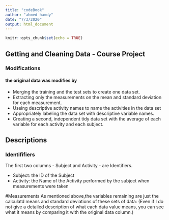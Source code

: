 ```yaml
---
title: "codeBook"
author: "ahmed hamdy"
date: "7/3/2020"
output: html_document
---
```


```r
knitr::opts_chunk$set(echo = TRUE)
```

## Getting and Cleaning Data - Course Project

### Modifications

#### the original data was modifies by


- Merging the training and the test sets to create one data set.
- Extracting only the measurements on the mean and standard deviation for each measurement.
- Useing descriptive activity names to name the activities in the data set
- Appropriately labeling the data set with descriptive variable names.
- Creating a second, independent tidy data set with the average of each variable for each activity and each subject.

## Descriptions

### Identififiers

The first two columns - Subject and Activity - are Identifiers.

- Subject: the ID of the Subject
- Activity: the Name of the Activity performed by the subject when measurements were taken

#Measurements
As mentioned above,the variables remaining are just the calculatd means and standard deviations of these sets of data: (Even if I do not give a detailed description of what each data value means, you can see what it means by comparing it with the original data column.)
